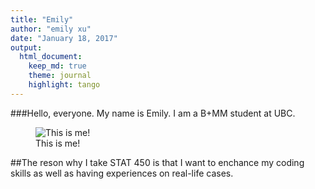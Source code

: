 ```yaml
---
title: "Emily"
author: "emily xu"
date: "January 18, 2017"
output: 
  html_document:
    keep_md: true
    theme: journal
    highlight: tango
---
```


###Hello, everyone. My name is Emily. I am a B+MM student at UBC.

![This is me!](https://scontent-sea1-1.xx.fbcdn.net/v/t1.0-9/12036845_1101154083235553_1775524735643744839_n.jpg?oh=b60d71cccbb62bb6cb5e9793f3891b41&oe=5912027C)

##The reson why I take STAT 450 is that I want to enchance my coding skills as well as having experiences on real-life cases.